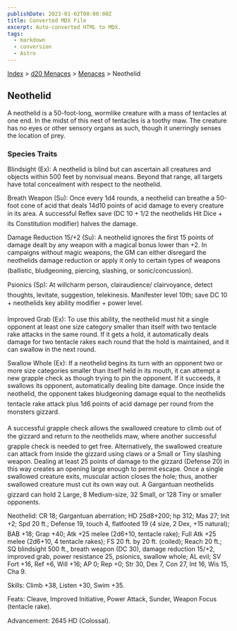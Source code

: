 ```yaml
---
publishDate: 2023-01-02T00:00:00Z
title: Converted MDX File
excerpt: Auto-converted HTML to MDX.
tags:
  - markdown
  - conversion
  - Astro
---
```






[Index](-index) > [d20 Menaces](menaces-d20-index) > [Menaces](menaces-d20-menaces-index) > Neothelid




## Neothelid


A neothelid is a 50-foot-long, wormlike creature with a mass of tentacles at one end. In the midst of this nest of tentacles is a toothy maw. The creature has no eyes or other sensory organs as such, though it unerringly senses the location of prey.


### Species Traits


Blindsight (Ex): A neothelid is blind but can ascertain all creatures and objects within 500 feet by nonvisual means. Beyond that range, all targets have total concealment with respect to the neothelid.


Breath Weapon (Su): Once every 1d4 rounds, a neothelid can breathe a 50-foot cone of acid that deals 14d10 points of acid damage to every creature in its area. A successful Reflex save (DC 10 + 1/2 the neothelids Hit Dice + its Constitution modifier) halves the damage.


Damage Reduction 15/+2 (Su): A neothelid ignores the first 15 points of damage dealt by any weapon with a magical bonus lower than +2. In campaigns without magic weapons, the GM can either disregard the neothelids damage reduction or apply it only to certain types of weapons (ballistic, bludgeoning, piercing, slashing, or sonic/concussion).


Psionics (Sp): At willcharm person, clairaudience/ clairvoyance, detect thoughts, levitate, suggestion, telekinesis. Manifester level 10th; save DC 10 + neothelids key ability modifier + power level.


Improved Grab (Ex): To use this ability, the neothelid must hit a single opponent at least one size category smaller than itself with two tentacle rake attacks in the same round. If it gets a hold, it automatically deals damage for two tentacle rakes each round that the hold is maintained, and it can swallow in the next round.


Swallow Whole (Ex): If a neothelid begins its turn with an opponent two or more size categories smaller than itself held in its mouth, it can attempt a new grapple check as though trying to pin the opponent. If it succeeds, it swallows its opponent, automatically dealing bite damage. Once inside the neothelid, the opponent takes bludgeoning damage equal to the neothelids tentacle rake attack plus 1d6 points of acid damage per round from the monsters gizzard.


A successful grapple check allows the swallowed creature to climb out of the gizzard and return to the neothelids maw, where another successful grapple check is needed to get free. Alternatively, the swallowed creature can attack from inside the gizzard using claws or a Small or Tiny slashing weapon. Dealing at least 25 points of damage to the gizzard (Defense 20) in this way creates an opening large enough to permit escape. Once a single swallowed creature exits, muscular action closes the hole; thus, another swallowed creature must cut its own way out. A Gargantuan neothelids gizzard can hold 2 Large, 8 Medium-size, 32 Small, or 128 Tiny or smaller opponents.


Neothelid: CR 18; Gargantuan aberration; HD 25d8+200; hp 312; Mas 27; Init +2; Spd 20 ft.; Defense 19, touch 4, flatfooted 19 (4 size, 2 Dex, +15 natural); BAB +18; Grap +40; Atk +25 melee (2d6+10, tentacle rake); Full Atk +25 melee (2d6+10, 4 tentacle rakes); FS 20 ft. by 20 ft. (coiled); Reach 20 ft.; SQ blindsight 500 ft., breath weapon (DC 30), damage reduction 15/+2, improved grab, power resistance 25, psionics, swallow whole; AL evil; SV Fort +16, Ref +6, Will +16; AP 0; Rep +0; Str 30, Dex 7, Con 27, Int 16, Wis 15, Cha 9.


Skills: Climb +38, Listen +30, Swim +35.


Feats: Cleave, Improved Initiative, Power Attack, Sunder, Weapon Focus (tentacle rake).


Advancement: 2645 HD (Colossal).



